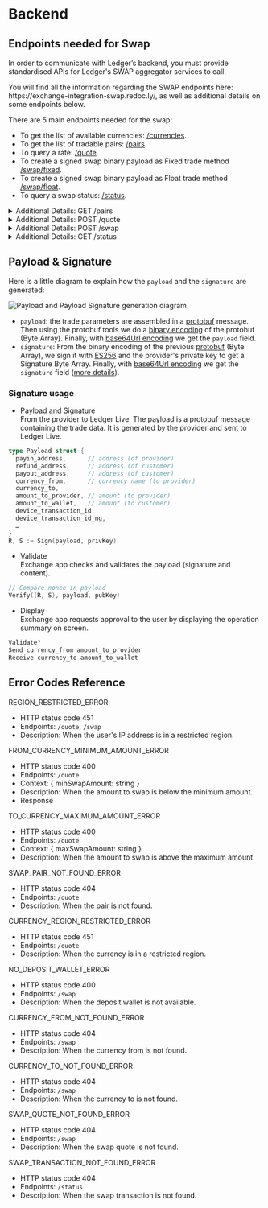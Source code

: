 
# Backend

<BackendIntro />

## Endpoints needed for Swap

In order to communicate with Ledger’s backend, you must provide standardised APIs for Ledger's SWAP aggregator services to call.

<Callout type="info" emoji="🔗">
You will find all the information regarding the SWAP endpoints here: https://exchange-integration-swap.redoc.ly/, as well as additional details on some endpoints below.
</Callout>

There are 5 main endpoints needed for the swap:

- To get the list of available currencies: [/currencies](https://exchange-integration-swap.redoc.ly/#operation/getCurrencies).
- To get the list of tradable pairs: [/pairs](https://exchange-integration-swap.redoc.ly/#operation/getPairs).
- To query a rate: [/quote](https://exchange-integration-swap.redoc.ly/#operation/postQuote).
- To create a signed swap binary payload as Fixed trade method [/swap/fixed](https://exchange-integration-swap.redoc.ly/#operation/postSwapFixed).
- To create a signed swap binary payload as Float trade method [/swap/float](https://exchange-integration-swap.redoc.ly/#operation/postSwapFloat).
- To query a swap status: [/status](https://exchange-integration-swap.redoc.ly/#operation/getStatus).

<details>
  <summary>Additional Details: GET /pairs</summary>

    This endpoint is not required if all permutations returned by [/currencies](https://exchange-integration-swap.redoc.ly/#operation/getCurrencies) are supported.

    **Fixed quote**: The quote price is guaranteed until execution (or until end of quote validity period).

    **Float quote**: The quote price is indicative only, real price is computed at execution time.

</details>

<details>
  <summary>Additional Details: POST /quote</summary>

    All fees are expressed in output currency. For example, during a ETH to USDT on ethereum swap, the fees are expressed in USDT on ethereum.

    Some requirements about the **/quote** endpoint:
    - The quote must work without user auth. It can require a Ledger auth.
    - The quote must be valid long enough (at least a few minutes).

</details>

<details>
  <summary>Additional Details: POST /swap</summary>

    Your Protobuf message should have the following structure:

    ```go copy
    syntax = "proto3";
    package ledger_swap;

    message NewTransactionResponse {
        string    payin_address = 1;
        string    payin_extra_id = 2;
        string    refund_address = 3;
        string    refund_extra_id = 4;
        string    payout_address = 5;
        string    payout_extra_id = 6;
        string    currency_from = 7;
        string    currency_to = 8;
        bytes     amount_to_provider = 9;
        bytes     amount_to_wallet = 10;
        string    device_transaction_id = 11; // Legacy nonce, no need to give a value
        bytes     device_transaction_id_ng = 12; // nonce
    }
    ```

    Explanation of each fields:
    - `payin_address`: provider address to receive payment
    - `payin_extra_id`: eventual memo for the payment (stellar payment, for instance)
    - `refund_address`: client address to receive back the payment funds in case the provider is not able to execute the swap for some unpredictable reasons
    - `refund_extra_id`: eventual memo for the payment (stellar payment, for instance)
    - `payout_address`: client address to receive the money resulting from a successful swap
    - `payout_extra_id`: eventual memo for the payment (stellar payment, for instance)
    - `currency_from`: must be set to value of `payloadCurrencyFrom` from the [/swap API request](#post-swap)
    - `currency_to`: must be set to value of `payloadCurrencyTo` from the [/swap API request](#post-swap)
    - `amount_to_provider`: amount of `currency_from` that the provider expects to receive from client
    - `amount_to_wallet`: amount of `currency_to` that the provider agrees to send to the client in exchange from `amount_to_provider`. This amount must also include the network fees that the provider will pay to send the crypto to the user.
    - `device_transaction_id`: swap transaction nonce provided by client at initialization (must be set to value of `nonce` from the API request) - this is a legacy property, only used by historical parter
    - `device_transaction_id_ng`: swap transaction nonce provided by client at initialization (must be set to value of `nonce` from the API request)

    Amounts must be in the lowest unit of the coin, encoded into a 16 bytes array in big endian.

    - 1 **BTC** would be `0x5F5E100` (100000000 in hexadecimal). The smallest unit is a **satoshi** which is `10^-8` **BTC**.
    So multiply 1 **BTC** by `10^8` → `0x5F5E100`. 
    And `0x5F5E100` encoded into a 16 bytes array in big endian is `[0x00, ... 0x00, 0x05, 0xF5, 0xE1, 0x00]`.
    - 2 **ETH** would be `0x1BC16D674EC80000` (or 2000000000000000000). The smallest unit is a **wei** which is `10^-18` **ETH**.
    So multiply 2 **ETH** by `10^18` → `0x1BC16D674EC80000`.
    And `0x1BC16D674EC80000` encoded into a 16 bytes array in big endian is `[0x00, ... 0x00, 0x1B, 0xC1, 0x6D, 0x67, 0x4E, 0xC8, 0x00, 0x00]`.

    You also should ensure the following fields length limitations :
    ```
    ledger_swap.NewTransactionResponse.payin_address max_size:63;
    ledger_swap.NewTransactionResponse.payin_extra_id max_size:81;
    ledger_swap.NewTransactionResponse.refund_address max_size:63;
    ledger_swap.NewTransactionResponse.refund_extra_id max_size:20;
    ledger_swap.NewTransactionResponse.payout_address max_size:63;
    ledger_swap.NewTransactionResponse.payout_extra_id max_size:20;
    ledger_swap.NewTransactionResponse.currency_from max_size:10;
    ledger_swap.NewTransactionResponse.currency_to max_size:10;
    ledger_swap.NewTransactionResponse.amount_to_provider max_size:16;
    ledger_swap.NewTransactionResponse.amount_to_wallet max_size:16;
    ledger_swap.NewTransactionResponse.device_transaction_id max_size:11;
    ledger_swap.NewTransactionResponse.device_transaction_id_ng max_size:32;
    ```
</details>

<details>
  <summary>Additional Details: GET /status</summary>
    Explanation of the different output `status`:
        - `FINISHED`: Trade has been completed successfully (user has received payout transaction).
        - `EXPIRED`: Payin transaction was not received in time, trade is cancelled. User will be refunded if payin transaction is received afterwards.
        - `ON_HOLD`: Trade has been put on hold (eg: for KYC reasons). User must contact support.
        - `PENDING`: Trade is in progress (provider is waiting to receive payin transaction, or user is waiting to receive payout transaction)
        - `REFUNDED`: Trade has been cancelled, refund transaction has been successfully received by user.
        - `UNKNOWN`: Trade is in unknown state. User must contact support.  

</details>

[//]: # (Info needed to be exchange with the provider, but not out loud publicly)
[//]: # (**IP address checking** )
[//]: # (Additionally, we also need a way to know if a user will be able to perform a coin swap given his IP.)
[//]: # (Our back-end can adapt to how you decide to do this, but we recommend you use a dedicated endpoint. Our back-end will send the user’s IP address to that endpoint, without logging it. In response, your endpoint should tell us if the trade is accepted or rejected.)

## Payload & Signature

Here is a little diagram to explain how the `payload` and the `signature` are generated:

<Zoom>
    <img
      alt="Payload and Payload Signature generation diagram"
      src="/exchange/payload-signature-generation-swap.png"
    />
</Zoom>

- `payload`: the trade parameters are assembled in a [protobuf](https://developers.google.com/protocol-buffers) message. Then using the protobuf tools we do a [binary encoding](https://developers.google.com/protocol-buffers/docs/encoding) of the protobuf (Byte Array). Finally, with [base64Url encoding](https://en.wikipedia.org/wiki/Base64) we get the `payload` field.
- `signature`: From the binary encoding of the previous [protobuf](https://developers.google.com/protocol-buffers) (Byte Array), we sign it with [ES256](https://ldapwiki.com/wiki/Wiki.jsp?page=ES256) and the provider's private key to get a Signature Byte Array. Finally, with [base64Url encoding](https://en.wikipedia.org/wiki/Base64) we get the `signature` field ([more details](#jws-signature)).

### Signature usage

- Payload and Signature  
From the provider to Ledger Live. The payload is a protobuf message containing the trade data. It is generated by the provider and sent to Ledger Live.

```go copy
type Payload struct {
  payin_address,      // address (of provider)
  refund_address,     // address (of customer)
  payout_address,     // address (of customer)
  currency_from,      // currency name (to provider)
  currency_to,
  amount_to_provider, // amount (to provider)
  amount_to_wallet,   // amount (to customer)
  device_transaction_id,
  device_transaction_id_ng,
  …
}
R, S := Sign(payload, privKey)
```

- Validate  
Exchange app checks and validates the payload (signature and content).

```go copy
// Compare nonce in payload
Verify((R, S), payload, pubKey)
```

- Display  
Exchange app requests approval to the user by displaying the operation summary on screen.

```c copy
Validate?
Send currency_from amount_to_provider
Receive currency_to amount_to_wallet
```

<PayloadAndSignature />

## Error Codes Reference

REGION_RESTRICTED_ERROR
- HTTP status code 451
- Endpoints: `/quote`, `/swap`
- Description: When the user's IP address is in a restricted region.

FROM_CURRENCY_MINIMUM_AMOUNT_ERROR
- HTTP status code 400
- Endpoints: `/quote`
- Context: \{ minSwapAmount: string }
- Description: When the amount to swap is below the minimum amount.
- Response

TO_CURRENCY_MAXIMUM_AMOUNT_ERROR
- HTTP status code 400
- Endpoints: `/quote`
- Context: \{ maxSwapAmount: string }
- Description: When the amount to swap is above the maximum amount.

SWAP_PAIR_NOT_FOUND_ERROR
- HTTP status code 404
- Endpoints: `/quote`
- Description: When the pair is not found.

CURRENCY_REGION_RESTRICTED_ERROR
- HTTP status code 451
- Endpoints: `/quote`
- Description: When the currency is in a restricted region.

NO_DEPOSIT_WALLET_ERROR
- HTTP status code 400
- Endpoints: `/swap`
- Description: When the deposit wallet is not available.

CURRENCY_FROM_NOT_FOUND_ERROR
- HTTP status code 404
- Endpoints: `/swap`
- Description: When the currency from is not found.

CURRENCY_TO_NOT_FOUND_ERROR
- HTTP status code 404
- Endpoints: `/swap`
- Description: When the currency to is not found.

SWAP_QUOTE_NOT_FOUND_ERROR
- HTTP status code 404
- Endpoints: `/swap`
- Description: When the swap quote is not found.

SWAP_TRANSACTION_NOT_FOUND_ERROR
- HTTP status code 404
- Endpoints: `/status`
- Description: When the swap transaction is not found.
